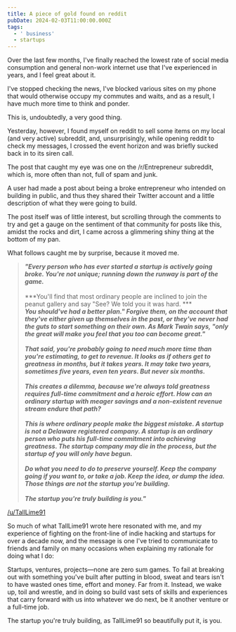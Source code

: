 ```yaml
---
title: A piece of gold found on reddit
pubDate: 2024-02-03T11:00:00.000Z
tags:
  - ' business'
  - startups
---
```


Over the last few months, I've finally reached the lowest rate of social media consumption and general non-work internet use that I've experienced in years, and I feel great about it.

I've stopped checking the news, I've blocked various sites on my phone that would otherwise occupy my commutes and waits, and as a result, I have much more time to think and ponder.

This is, undoubtedly, a very good thing.

Yesterday, however, I found myself on reddit to sell some items on my local (and very active) subreddit, and, unsurprisingly, while opening reddit to check my messages, I crossed the event horizon and was briefly sucked back in to its siren call.

The post that caught my eye was one on the /r/Entrepreneur subreddit, which is, more often than not, full of spam and junk.

A user had made a post about being a broke entrepreneur who intended on building in public, and thus they shared their Twitter account and a little description of what they were going to build.

The post itself was of little interest, but scrolling through the comments to try and get a gauge on the sentiment of that community for posts like this, amidst the rocks and dirt, I came across a glimmering shiny thing at the bottom of my pan.

What follows caught me by surprise, because it moved me.

> ***"Every person who has ever started a startup is actively going broke. You're not unique; running down the runway is part of the game.***\
> \
> ***You'll find that most ordinary people are inclined to join the peanut gallery and say "See? We told you it was hard. ***\
> ***You should've had a better plan." Forgive them, on the account that they've either given up themselves in the past, or they've never had the guts to start something on their own. As Mark Twain says, "only the great will make you feel that you too can become great."***\
> \
> ***That said, you're probably going to need much more time than you're estimating, to get to revenue. It looks as if others get to greatness in months, but it takes years. It may take two years, sometimes five years, even ten years. But never six months.***\
> \
> ***This creates a dilemma, because we're always told greatness requires full-time commitment and a heroic effort. How can an ordinary startup with meager savings and a non-existent revenue stream endure that path?***\
> \
> ***This is where ordinary people make the biggest mistake. A startup is not a Delaware registered company. A startup is an ordinary person who puts his full-time commitment into achieving greatness. The startup company may die in the process, but the startup of you will only have begun.***\
> \
> ***Do what you need to do to preserve yourself. Keep the company going if you want to, or take a job. Keep the idea, or dump the idea. Those things are not the startup you're building.***\
> \
> ***The startup you're truly building is you."***

[/u/TallLime91](https://www.reddit.com/r/Entrepreneur/comments/1agzpof/comment/kokus61/?utm_source=share\&utm_medium=web2x\&context=3)

So much of what TallLime91 wrote here resonated with me, and my experience of fighting on the front-line of indie hacking and startups for over a decade now, and the message is one I've tried to communicate to friends and family on many occasions when explaining my rationale for doing what I do:

Startups, ventures, projects—none are zero sum games. To fail at breaking out with something you've built after putting in blood, sweat and tears isn't to have wasted ones time, effort and money. Far from it. Instead, we wake up, toil and wrestle, and in doing so build vast sets of skills and experiences that carry forward with us into whatever we do next, be it another venture or a full-time job.

The startup you're truly building, as TallLime91 so beautifully put it, is you.
